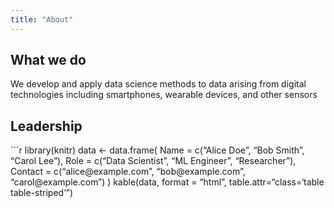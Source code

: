 ```yaml
---
title: "About"
---
```


## What we do 

We develop and apply data science methods to data arising from digital technologies including smartphones, wearable devices, and other sensors

## Leadership 

```r
library(knitr)
data <- data.frame(
  Name = c("Alice Doe", "Bob Smith", "Carol Lee"),
  Role = c("Data Scientist", "ML Engineer", "Researcher"),
  Contact = c("alice@example.com", "bob@example.com", "carol@example.com")
)
kable(data, format = "html", table.attr="class='table table-striped'")
